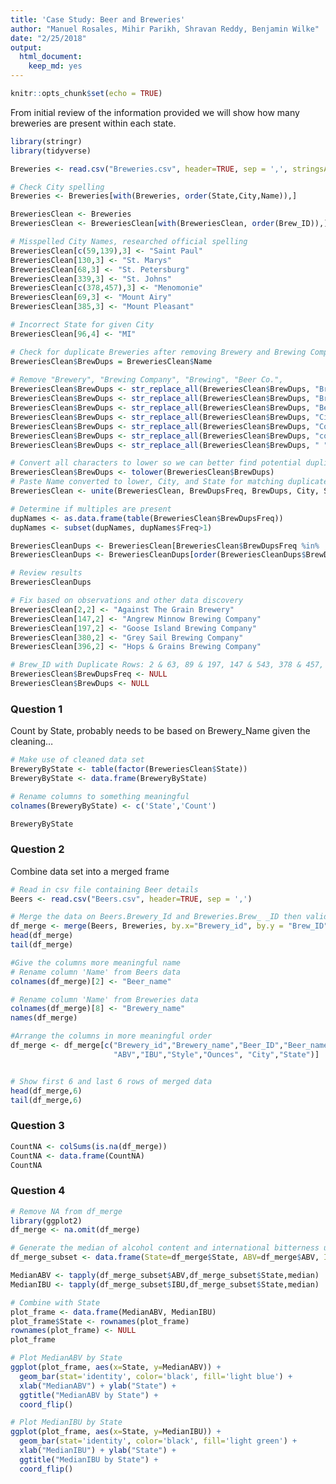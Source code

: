 ```yaml
---
title: 'Case Study: Beer and Breweries'
author: "Manuel Rosales, Mihir Parikh, Shravan Reddy, Benjamin Wilke"
date: "2/25/2018"
output:
  html_document:
    keep_md: yes
---
```


```r
knitr::opts_chunk$set(echo = TRUE)
```

From initial review of the information provided we will show how many breweries are present within each state.

```r
library(stringr)
library(tidyverse)

Breweries <- read.csv("Breweries.csv", header=TRUE, sep = ',', stringsAsFactors = FALSE)

# Check City spelling
Breweries <- Breweries[with(Breweries, order(State,City,Name)),]

BreweriesClean <- Breweries
BreweriesClean <- BreweriesClean[with(BreweriesClean, order(Brew_ID)),]

# Misspelled City Names, researched official spelling 
BreweriesClean[c(59,139),3] <- "Saint Paul" 
BreweriesClean[130,3] <- "St. Marys" 
BreweriesClean[68,3] <- "St. Petersburg" 
BreweriesClean[339,3] <- "St. Johns" 
BreweriesClean[c(378,457),3] <- "Menomonie" 
BreweriesClean[69,3] <- "Mount Airy" 
BreweriesClean[385,3] <- "Mount Pleasant" 

# Incorrect State for given City
BreweriesClean[96,4] <- "MI" 

# Check for duplicate Breweries after removing Brewery and Brewing Company
BreweriesClean$BrewDups = BreweriesClean$Name
  
# Remove "Brewery", "Brewing Company", "Brewing", "Beer Co.", 
BreweriesClean$BrewDups <- str_replace_all(BreweriesClean$BrewDups, "Brewery", "")
BreweriesClean$BrewDups <- str_replace_all(BreweriesClean$BrewDups, "Brewing", "")
BreweriesClean$BrewDups <- str_replace_all(BreweriesClean$BrewDups, "Beer", "")
BreweriesClean$BrewDups <- str_replace_all(BreweriesClean$BrewDups, "Cider", "")
BreweriesClean$BrewDups <- str_replace_all(BreweriesClean$BrewDups, "Company", "")
BreweriesClean$BrewDups <- str_replace_all(BreweriesClean$BrewDups, "co.", "")
BreweriesClean$BrewDups <- str_replace_all(BreweriesClean$BrewDups, " ", "")

# Convert all characters to lower so we can better find potential duplicates
BreweriesClean$BrewDups <- tolower(BreweriesClean$BrewDups)
# Paste Name converted to lower, City, and State for matching duplicates
BreweriesClean <- unite(BreweriesClean, BrewDupsFreq, BrewDups, City, State, sep = ",", remove = FALSE)

# Determine if multiples are present
dupNames <- as.data.frame(table(BreweriesClean$BrewDupsFreq))
dupNames <- subset(dupNames, dupNames$Freq>1)

BreweriesCleanDups <- BreweriesClean[BreweriesClean$BrewDupsFreq %in%  dupNames$Var1,]
BreweriesCleanDups <- BreweriesCleanDups[order(BreweriesCleanDups$BrewDupsFreq),]

# Review results
BreweriesCleanDups

# Fix based on observations and other data discovery
BreweriesClean[2,2] <- "Against The Grain Brewery"
BreweriesClean[147,2] <- "Angrew Minnow Brewing Company"
BreweriesClean[197,2] <- "Goose Island Brewing Company"
BreweriesClean[380,2] <- "Grey Sail Brewing Company"
BreweriesClean[396,2] <- "Hops & Grains Brewing Company"

# Brew_ID with Duplicate Rows: 2 & 63, 89 & 197, 147 & 543, 378 & 457, 59 & 139
BreweriesClean$BrewDupsFreq <- NULL
BreweriesClean$BrewDups <- NULL
```

### Question 1
Count by State, probably  needs to be based on Brewery_Name given the cleaning...

```r
# Make use of cleaned data set
BreweryByState <- table(factor(BreweriesClean$State))
BreweryByState <- data.frame(BreweryByState)

# Rename columns to something meaningful
colnames(BreweryByState) <- c('State','Count')

BreweryByState
```

### Question 2
Combine data set into a merged frame

```r
# Read in csv file containing Beer details
Beers <- read.csv("Beers.csv", header=TRUE, sep = ',')

# Merge the data on Beers.Brewery_Id and Breweries.Brew_ _ID then validate merged file
df_merge <- merge(Beers, Breweries, by.x="Brewery_id", by.y = "Brew_ID")
head(df_merge)
tail(df_merge)

#Give the columns more meaningful name
# Rename column 'Name' from Beers data
colnames(df_merge)[2] <- "Beer_name"

# Rename column 'Name' from Breweries data
colnames(df_merge)[8] <- "Brewery_name"
names(df_merge)

#Arrange the columns in more meaningful order
df_merge <- df_merge[c("Brewery_id","Brewery_name","Beer_ID","Beer_name",
                       "ABV","IBU","Style","Ounces", "City","State")]


# Show first 6 and last 6 rows of merged data
head(df_merge,6)
tail(df_merge,6)
```

### Question 3

```r
CountNA <- colSums(is.na(df_merge))
CountNA <- data.frame(CountNA)
CountNA
```

### Question 4
```r
# Remove NA from df_merge
library(ggplot2)
df_merge <- na.omit(df_merge)

# Generate the median of alcohol content and international bitterness unit for each State
df_merge_subset <- data.frame(State=df_merge$State, ABV=df_merge$ABV, IBU=df_merge$IBU)

MedianABV <- tapply(df_merge_subset$ABV,df_merge_subset$State,median)
MedianIBU <- tapply(df_merge_subset$IBU,df_merge_subset$State,median)

# Combine with State
plot_frame <- data.frame(MedianABV, MedianIBU)
plot_frame$State <- rownames(plot_frame)
rownames(plot_frame) <- NULL
plot_frame

# Plot MedianABV by State
ggplot(plot_frame, aes(x=State, y=MedianABV)) +
  geom_bar(stat='identity', color='black', fill='light blue') +
  xlab("MedianABV") + ylab("State") +
  ggtitle("MedianABV by State") +
  coord_flip()

# Plot MedianIBU by State  
ggplot(plot_frame, aes(x=State, y=MedianIBU)) +
  geom_bar(stat='identity', color='black', fill='light green') +
  xlab("MedianIBU") + ylab("State") +
  ggtitle("MedianIBU by State") +
  coord_flip()
```



